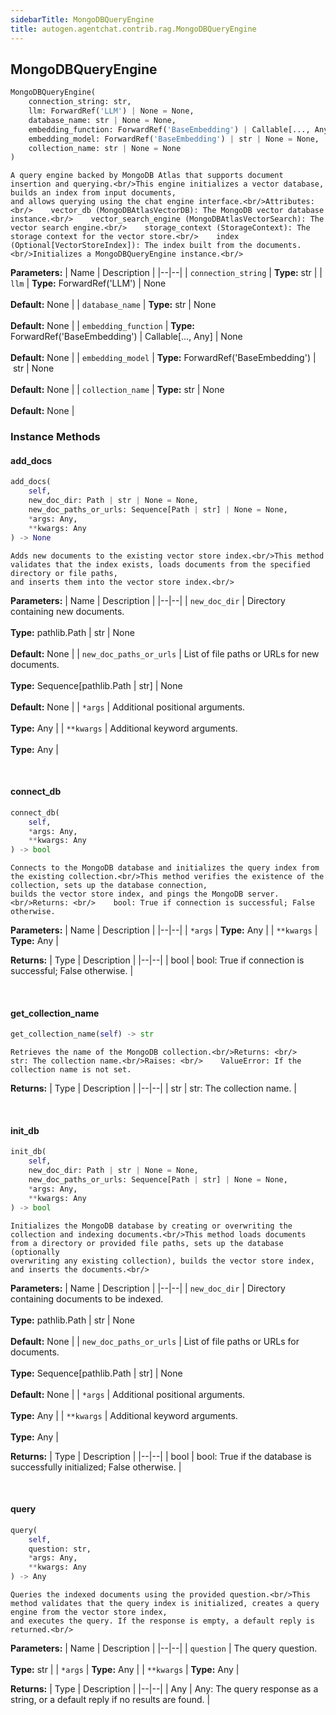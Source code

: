 ```yaml
---
sidebarTitle: MongoDBQueryEngine
title: autogen.agentchat.contrib.rag.MongoDBQueryEngine
---
```

<h2 id="autogen.agentchat.contrib.rag.MongoDBQueryEngine" class="doc doc-heading">
    <code class="doc-symbol doc-symbol-heading doc-symbol-class"></code>
    <span class="doc doc-object-name doc-class-name">MongoDBQueryEngine</span>
</h2>

```python
MongoDBQueryEngine(
    connection_string: str,
    llm: ForwardRef('LLM') | None = None,
    database_name: str | None = None,
    embedding_function: ForwardRef('BaseEmbedding') | Callable[..., Any] | None = None,
    embedding_model: ForwardRef('BaseEmbedding') | str | None = None,
    collection_name: str | None = None
)
```

    A query engine backed by MongoDB Atlas that supports document insertion and querying.<br/>This engine initializes a vector database, builds an index from input documents,
    and allows querying using the chat engine interface.<br/>Attributes: <br/>    vector_db (MongoDBAtlasVectorDB): The MongoDB vector database instance.<br/>    vector_search_engine (MongoDBAtlasVectorSearch): The vector search engine.<br/>    storage_context (StorageContext): The storage context for the vector store.<br/>    index (Optional[VectorStoreIndex]): The index built from the documents.<br/>Initializes a MongoDBQueryEngine instance.<br/>

<b>Parameters:</b>
| Name | Description |
|--|--|
| `connection_string` | **Type:** str |
| `llm` | **Type:** ForwardRef('LLM') \| None<br/><br/>**Default:** None |
| `database_name` | **Type:** str \| None<br/><br/>**Default:** None |
| `embedding_function` | **Type:** ForwardRef('BaseEmbedding') \| Callable[..., Any] \| None<br/><br/>**Default:** None |
| `embedding_model` | **Type:** ForwardRef('BaseEmbedding') \| str \| None<br/><br/>**Default:** None |
| `collection_name` | **Type:** str \| None<br/><br/>**Default:** None |

### Instance Methods

<code class="doc-symbol doc-symbol-heading doc-symbol-method"></code>
#### add_docs

```python
add_docs(
    self,
    new_doc_dir: Path | str | None = None,
    new_doc_paths_or_urls: Sequence[Path | str] | None = None,
    *args: Any,
    **kwargs: Any
) -> None
```

    Adds new documents to the existing vector store index.<br/>This method validates that the index exists, loads documents from the specified directory or file paths,
    and inserts them into the vector store index.<br/>

<b>Parameters:</b>
| Name | Description |
|--|--|
| `new_doc_dir` | Directory containing new documents.<br/><br/>**Type:** pathlib.Path \| str \| None<br/><br/>**Default:** None |
| `new_doc_paths_or_urls` | List of file paths or URLs for new documents.<br/><br/>**Type:** Sequence[pathlib.Path \| str] \| None<br/><br/>**Default:** None |
| `*args` | Additional positional arguments.<br/><br/>**Type:** Any |
| `**kwargs` | Additional keyword arguments.<br/><br/>**Type:** Any |

<br />

<code class="doc-symbol doc-symbol-heading doc-symbol-method"></code>
#### connect_db

```python
connect_db(
    self,
    *args: Any,
    **kwargs: Any
) -> bool
```

    Connects to the MongoDB database and initializes the query index from the existing collection.<br/>This method verifies the existence of the collection, sets up the database connection,
    builds the vector store index, and pings the MongoDB server.<br/>Returns: <br/>    bool: True if connection is successful; False otherwise.

<b>Parameters:</b>
| Name | Description |
|--|--|
| `*args` | **Type:** Any |
| `**kwargs` | **Type:** Any |

<b>Returns:</b>
| Type | Description |
|--|--|
| bool | bool: True if connection is successful; False otherwise. |

<br />

<code class="doc-symbol doc-symbol-heading doc-symbol-method"></code>
#### get_collection_name

```python
get_collection_name(self) -> str
```

    Retrieves the name of the MongoDB collection.<br/>Returns: <br/>    str: The collection name.<br/>Raises: <br/>    ValueError: If the collection name is not set.

<b>Returns:</b>
| Type | Description |
|--|--|
| str | str: The collection name. |

<br />

<code class="doc-symbol doc-symbol-heading doc-symbol-method"></code>
#### init_db

```python
init_db(
    self,
    new_doc_dir: Path | str | None = None,
    new_doc_paths_or_urls: Sequence[Path | str] | None = None,
    *args: Any,
    **kwargs: Any
) -> bool
```

    Initializes the MongoDB database by creating or overwriting the collection and indexing documents.<br/>This method loads documents from a directory or provided file paths, sets up the database (optionally
    overwriting any existing collection), builds the vector store index, and inserts the documents.<br/>

<b>Parameters:</b>
| Name | Description |
|--|--|
| `new_doc_dir` | Directory containing documents to be indexed.<br/><br/>**Type:** pathlib.Path \| str \| None<br/><br/>**Default:** None |
| `new_doc_paths_or_urls` | List of file paths or URLs for documents.<br/><br/>**Type:** Sequence[pathlib.Path \| str] \| None<br/><br/>**Default:** None |
| `*args` | Additional positional arguments.<br/><br/>**Type:** Any |
| `**kwargs` | Additional keyword arguments.<br/><br/>**Type:** Any |

<b>Returns:</b>
| Type | Description |
|--|--|
| bool | bool: True if the database is successfully initialized; False otherwise. |

<br />

<code class="doc-symbol doc-symbol-heading doc-symbol-method"></code>
#### query

```python
query(
    self,
    question: str,
    *args: Any,
    **kwargs: Any
) -> Any
```

    Queries the indexed documents using the provided question.<br/>This method validates that the query index is initialized, creates a query engine from the vector store index,
    and executes the query. If the response is empty, a default reply is returned.<br/>

<b>Parameters:</b>
| Name | Description |
|--|--|
| `question` | The query question.<br/><br/>**Type:** str |
| `*args` | **Type:** Any |
| `**kwargs` | **Type:** Any |

<b>Returns:</b>
| Type | Description |
|--|--|
| Any | Any: The query response as a string, or a default reply if no results are found. |

<br />